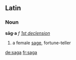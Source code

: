 ==Latin==
===Noun===
'''sāg·a''' ''f'' ''[[Wiktionary Appendix:Latin first declension|1st declension]]''

#a female [[sage]], fortune-teller

[[de:saga]]
[[fr:saga]]